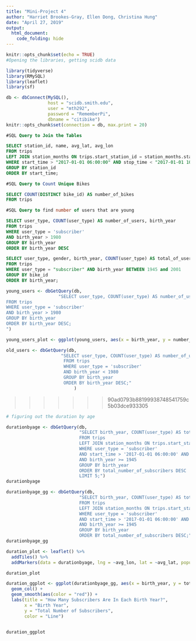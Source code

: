```yaml
---
title: "Mini-Project 4"
author: "Harriet Brookes-Gray, Ellen Dong, Christina Hung"
date: "April 27, 2019"
output: 
  html_document:
    code_folding: hide
---
```

```r
knitr::opts_chunk$set(echo = TRUE)
#Opening the libraries, getting scidb data

library(tidyverse)
library(RMySQL)
library(leaflet)
library(sf)

db <- dbConnect(MySQL(), 
                host = "scidb.smith.edu", 
                user = "mth292", 
                password = "RememberPi", 
                dbname = "citibike")
knitr::opts_chunk$set(connection = db, max.print = 20)
```


```sql
#SQL Query to Join the Tables

SELECT station_id, name, avg_lat, avg_lon
FROM trips 
LEFT JOIN station_months ON trips.start_station_id = station_months.station_id
WHERE start_time > "2017-01-01 06:00:00" AND stop_time < "2017-01-01 10:00:00"
GROUP BY station_id
ORDER BY start_time;
```

```sql
#SQL Query to Count Unique Bikes

SELECT COUNT(DISTINCT bike_id) AS number_of_bikes
FROM trips 
```

```sql
#SQL Query to find number of users that are young

SELECT user_type, COUNT(user_type) AS number_of_users, birth_year
FROM trips 
WHERE user_type = 'subscriber'
AND birth_year > 1980
GROUP BY birth_year
ORDER BY birth_year DESC
```





```sql
SELECT user_type, gender, birth_year, COUNT(user_type) AS total_of_users_by_age, bike_id
FROM trips 
WHERE user_type = "subscriber" AND birth_year BETWEEN 1945 and 2001
GROUP BY bike_id
ORDER BY birth_year;
```
  

```r
young_users <- dbGetQuery(db, 
                    "SELECT user_type, COUNT(user_type) AS number_of_users, birth_year
FROM trips 
WHERE user_type = 'subscriber'
AND birth_year > 1980
GROUP BY birth_year
ORDER BY birth_year DESC;
")
```

```r
young_users_plot <- ggplot(young_users, aes(x = birth_year, y = number_of_users))
```

```r
old_users <- dbGetQuery(db,
                     "SELECT user_type, COUNT(user_type) AS number_of_users, birth_year
                      FROM trips 
                      WHERE user_type = 'subscriber'
                      AND birth_year < 1980
                      GROUP BY birth_year
                      ORDER BY birth_year DESC;"
                          )
```
>>>>>>> 90ad0793b88199938748541759c5b03dce933305

```r
# figuring out the duration by age 

durationbyage <- dbGetQuery(db,
                            "SELECT birth_year, COUNT(user_type) AS total_number_of_subscribers, start_station_id, station_months.name, start_time, trips.stop_time, station_id, avg_lat, avg_lon
                            FROM trips
                            LEFT JOIN station_months ON trips.start_station_id = station_months.station_id
                            WHERE user_type = 'subscriber'
                            AND start_time > '2017-01-01 06:00:00' AND stop_time < '2017-01-01 10:00:00'
                            AND birth_year >= 1945
                            GROUP BY birth_year
                            ORDER BY total_number_of_subscribers DESC
                            LIMIT 5;")
durationbyage
```

```r
durationbyage_gg <- dbGetQuery(db,
                            "SELECT birth_year, COUNT(user_type) AS total_number_of_subscribers, start_station_id, station_months.name, start_time, trips.stop_time, station_id, avg_lat, avg_lon
                            FROM trips
                            LEFT JOIN station_months ON trips.start_station_id = station_months.station_id
                            WHERE user_type = 'subscriber'
                            AND start_time > '2017-01-01 06:00:00' AND stop_time < '2017-01-01 10:00:00'
                            AND birth_year >= 1945
                            GROUP BY birth_year
                            ORDER BY total_number_of_subscribers DESC;")
durationbyage_gg
```

```r
duration_plot <- leaflet() %>%
  addTiles() %>%
  addMarkers(data = durationbyage, lng = ~avg_lon, lat = ~avg_lat, popup = ~name)

duration_plot
```

```r
duration_ggplot <- ggplot(durationbyage_gg, aes(x = birth_year, y = total_number_of_subscribers)) +
  geom_col() +
  geom_smooth(aes(color = "red")) + 
  labs(title = "How Many Subscribers Are In Each Birth Year?",
       x = "Birth Year",
       y = "Total Number of Subscribers", 
       color = "Line") 


duration_ggplot
```
